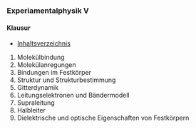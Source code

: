 ### Experiamentalphysik V

#### Klausur
 - [Inhaltsverzeichnis](https://uebungen.physik.uni-heidelberg.de/vorlesung/20172/pep5/toc)

1) Molek&uuml;lbindung
2) Molek&uuml;lanregungen
3) Bindungen im Festk&ouml;rper
4) Struktur und Strukturbestimmung
5) Gitterdynamik
6) Leitungselektronen und B&auml;ndermodell
7) Supraleitung
8) Halbleiter
9) Dielektrische und optische Eigenschaften von Festk&ouml;rpern
